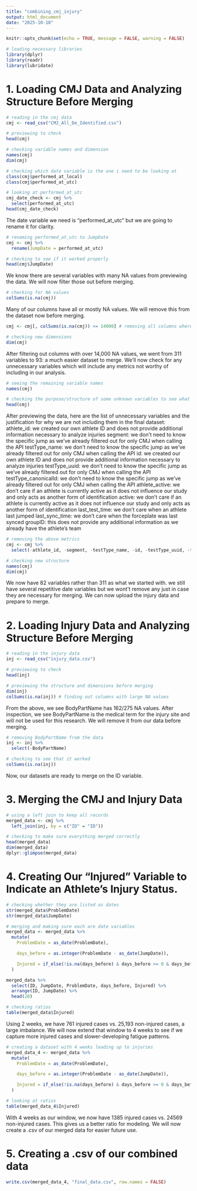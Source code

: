 ---
title: "combining_cmj_injury"
output: html_document
date: "2025-10-10"
---

```{r setup, include=FALSE}
knitr::opts_chunk$set(echo = TRUE, message = FALSE, warning = FALSE)
```

```{r setup, include=FALSE}
# loading necessary libraries
library(dplyr)
library(readr)
library(lubridate)
```


# 1. Loading CMJ Data and Analyzing Structure Before Merging
```{r}
# reading in the cmj data
cmj <- read_csv("CMJ_All_De_Identified.csv")

# previewing to check
head(cmj)
```

```{r}
# checking variable names and dimension
names(cmj)
dim(cmj)

# checking which date variable is the one i need to be looking at
class(cmj$performed_at_local)
class(cmj$performed_at_utc)

# looking at performed_at_utc
cmj_date_check <- cmj %>%
  select(performed_at_utc)
head(cmj_date_check)
```

The date variable we need is "performed_at_utc" but we are going to rename it for clarity.
```{r}
# renaming performed_at_utc to JumpDate
cmj <- cmj %>%
  rename(JumpDate = performed_at_utc)

# checking to see if it worked properly
head(cmj$JumpDate)
```

We know there are several variables with many NA values from previewing the data. We will now filter those out before merging. 
```{r}
# checking for NA values
colSums(is.na(cmj))
```

Many of our columns have all or mostly NA values. We will remove this from the dataset now before merging. 
```{r}
cmj <- cmj[, colSums(is.na(cmj)) <= 14000] # removing all columns where there is more than 14000 NA values as this is about half the observations

# checking new dimensions
dim(cmj)
```

After filtering out columns with over 14,000 NA values, we went from 311 variables to 93: a much easier dataset to merge. We'll now check for any unnecessary variables which will include any metrics not worthy of including in our analysis. 
```{r}
# seeing the remaining variable names
names(cmj)

# checking the purpose/structure of some unknown variables to see what else can be dropped before merging
head(cmj)
```

After previewing the data, here are the list of unnecessary variables and the justification for why we are not including them in the final dataset: 
athlete_id: we created our own athlete ID and does not provide additional information necessary to analyze injuries
segment: we don't need to know the specific jump as we've already filtered out for only CMJ when calling the API
testType_name: we don't need to know the specific jump as we've already filtered out for only CMJ when calling the API
id: we created our own athlete ID and does not provide additional information necessary to analyze injuries
testType_uuid: we don't need to know the specific jump as we've already filtered out for only CMJ when calling the API
testType_canonicalId: we don't need to know the specific jump as we've already filtered out for only CMJ when calling the API
athlete_active: we don't care if an athlete is currently active as it does not influence our study and only acts as another form of identification
active: we don't care if an athlete is currently active as it does not influence our study and only acts as another form of identification
last_test_time: we don't care when an athlete last jumped
last_sync_time: we don't care when the forceplate was last synced
groupID: this does not provide any additional information as we already have the athlete's team

```{r}
# removing the above metrics 
cmj <- cmj %>%
  select(-athlete_id, -segment, -testType_name, -id, -testType_uuid, -testType_canonicalId, -athlete_active, -active, -last_test_time, -last_sync_time, -groupID)

# checking new structure
names(cmj)
dim(cmj)
```

We now have 82 variables rather than 311 as what we started with. we still have several repetitive date variables but we wont't remove any just in case they are necessary for merging. We can now upload the injury data and prepare to merge. 


# 2. Loading Injury Data and Analyzing Structure Before Merging

```{r}
# reading in the injury data
inj <- read_csv("injury_data.csv")

# previewing to check
head(inj)
```

```{r}
# previewing the structure and dimensions before merging
dim(inj)
colSums(is.na(inj)) # finding out columns with large NA values
```

From the above, we see BodyPartName has 162/275 NA values. After inspection, we see BodyPartName is the medical term for the injury site and will not be used for this research. We will remove it from our data before merging. 

```{r}
# removing BodyPartName from the data
inj <- inj %>%
  select(-BodyPartName)

# checking to see that it worked
colSums(is.na(inj))
```

Now, our datasets are ready to merge on the ID variable. 


# 3. Merging the CMJ and Injury Data

```{r}
# using a left join to keep all records
merged_data <- cmj %>%
  left_join(inj, by = c("ID" = "ID"))

# checking to make sure everything merged correctly
head(merged_data)
dim(merged_data)
dplyr::glimpse(merged_data)
```

# 4. Creating Our "Injured" Variable to Indicate an Athlete's Injury Status.

```{r}
# checking whether they are listed as dates
str(merged_data$ProblemDate)
str(merged_data$JumpDate)

# merging and making sure each are date variables
merged_data <- merged_data %>%
  mutate(
    ProblemDate = as_date(ProblemDate),

    days_before = as.integer(ProblemDate - as_date(JumpDate)),

    Injured = if_else(!is.na(days_before) & days_before >= 0 & days_before <= 14, 1L, 0L)
  )

merged_data %>%
  select(ID, JumpDate, ProblemDate, days_before, Injured) %>%
  arrange(ID, JumpDate) %>%
  head(20)

# checking ratios
table(merged_data$Injured)
```

Using 2 weeks, we have 761 injured cases vs. 25,193 non-injured cases, a large imbalance. We will now extend that window to 4 weeks to see if we capture more injured cases and slower-developing fatigue patterns. 

```{r}
# creating a dataset with 4 weeks leading up to injuries
merged_data_4 <- merged_data %>%
  mutate(
    ProblemDate = as_date(ProblemDate),

    days_before = as.integer(ProblemDate - as_date(JumpDate)),

    Injured = if_else(!is.na(days_before) & days_before >= 0 & days_before <= 28, 1L, 0L)
  )

# looking at ratios
table(merged_data_4$Injured)
```

With 4 weeks as our window, we now have 1385 injured cases vs. 24569 non-injured cases. This gives us a better ratio for modeling. We will now create a .csv of our merged data for easier future use. 

# 5. Creating a .csv of our combined data

```{r}
write.csv(merged_data_4, "final_data.csv", row.names = FALSE)
```

